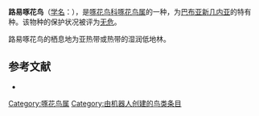 {{Speciesbox
| name = 路易啄花鸟
| image = 
| status = LC | status_system = IUCN3.1
| genus = Dicaeum
| species = nitidum
| authority = {{link-en|亨利·贝克·特里斯特拉姆|Henry Baker Tristram|Tristram}}, 1889
| range_map= 
}}

'''路易啄花鸟'''（[[学名|学名]]：{{lang|la|''Dicaeum nitidum''}}），是[[啄花鸟科|啄花鸟科]][[啄花鸟属|啄花鸟属]]的一种，为[[巴布亚新几内亚|巴布亚新几内亚]]的特有种。该物种的保护状况被评为[[无危|无危]]。

路易啄花鸟的栖息地为亚热带或热带的湿润低地林。

== 参考文献 ==
*{{cite web|url=http://www.birdlife.org/datazone/speciesfactsheet.php?id=8216&m=0|title=Dicaeum nitidum|publisher=[[国际鸟盟|BirdLife.org]]|accessdate=2011-06-27}}
{{Taxonbar|from=Q2668255}}

[[Category:啄花鸟属|Category:啄花鸟属]]
[[Category:由机器人创建的鸟类条目|Category:由机器人创建的鸟类条目]]
